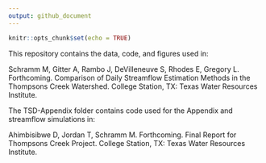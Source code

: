 ```yaml
---
output: github_document
---
```


```r
knitr::opts_chunk$set(echo = TRUE)
```

This repository contains the data, code, and figures used in:

Schramm M, Gitter A, Rambo J, DeVilleneuve S, Rhodes E, Gregory L. Forthcoming. Comparison of Daily Streamflow Estimation Methods in the Thompsons Creek Watershed. College Station, TX: Texas Water Resources Institute.




The TSD-Appendix folder contains code used for the Appendix and streamflow simulations in:

Ahimbisibwe D, Jordan T, Schramm M. Forthcoming. Final Report for Thompsons Creek Project. College Station, TX: Texas Water Resources Institute.